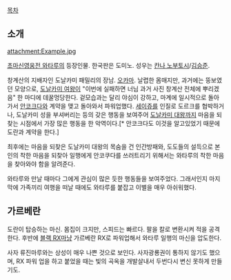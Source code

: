 [[목차]]
== 소개 ==
attachment:Example.jpg

[[초마신영웅전 와타루]]의 등장인물. 한국판은 도미노. 성우는 [[칸나 노부토시]]/[[김승준]].

창계산의 지배자인 도날카미 패밀리의 장남. [[오카마]]. 날렵한 몸매지만, 과거에는 뚱보였던 모양으로, [[도날카미 여왕]]이 "이번에 실패하면 너님 과거 사진 창계산 전체에 뿌리겠음" 한 마디에 데꿀멍당한다.  겉모습과는 달리 야심이 강하고, 마계에 일시적으로 돌아가서 [[안코크다]]와 계약을 맺고 돌아와서 파워업했다. [[세이쥬]]를 인질로 도르크를 협박하거나, 도날카미 성을 부셔버리는 등의 갖은 행동을 보여주어 [[도날카미 대왕]]까지 마음을 되찾는 시점에서 가장 많은 행동을 한 악역이다.[* 안코크다도 이것을 알고있었기 때문에 도란과 계약을 한다.]

최후에는 마음을 되찾은 도날카미 대왕의 목숨을 건 인간방패와, 도도들의 설득으로 본인의 착한 마음을 되찾아 일행에게 안코쿠다를 쓰러트리기 위해서는 와타루의 착한 마음을 찾아와야 함을 알려준다.

와타루와 만날 때마다 그에게 관심이 많은 듯한 행동들을 보여주었다. 그래서인지 마지막에 가족끼리 여행을 떠날 때에도 와타루를 붙잡고 이별을 매우 아쉬워했다.

== 가르베란 ==
도란이 탑승하는 마신. 몸집이 크지만, 스피드는 빠르다. 팔을 칼로 변환시켜 적을 공격한다. 후반에 [[블랙 RX]]마냥 가르베란 RX로 파워업해서 와타루 일행의 마신을 압도한다. 

사자 류진마루와는 상성이 매우 나쁜 것으로 보인다. 사자광룡권이 통하지 않기도 했으며, RX 파워 업을 하고 붙었을 때는 빛의 곡옥을 개발살내서 두번다시 변신 못하게 만들기도.
